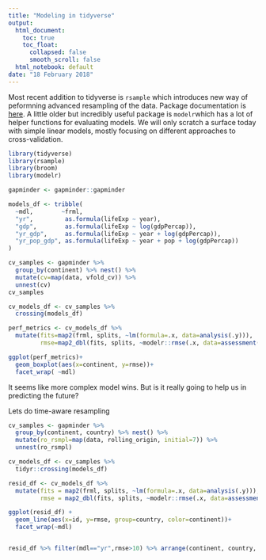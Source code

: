 ```yaml
---
title: "Modeling in tidyverse"
output:
  html_document:
    toc: true
    toc_float:
      collapsed: false
      smooth_scroll: false
  html_notebook: default
date: "18 February 2018"
---
```


Most recent addition to tidyverse is `rsample` which introduces new way of peformning advanced resampling of the data. Package documentation is [here](https://topepo.github.io/rsample). A little older but incredibly useful package is `modelr`which has a lot of helper functions for evaluating models. We will only scratch a surface today with simple linear models, mostly focusing on different approaches to cross-validation.

```r
library(tidyverse)
library(rsample)
library(broom)
library(modelr)

gapminder <- gapminder::gapminder

models_df <- tribble(
  ~mdl,        ~frml,
  "yr",         as.formula(lifeExp ~ year),
  "gdp",        as.formula(lifeExp ~ log(gdpPercap)),
  "yr_gdp",     as.formula(lifeExp ~ year + log(gdpPercap)),
  "yr_pop_gdp", as.formula(lifeExp ~ year + pop + log(gdpPercap))
)

```


```r
cv_samples <- gapminder %>% 
  group_by(continent) %>% nest() %>% 
  mutate(cv=map(data, vfold_cv)) %>% 
  unnest(cv)
cv_samples

cv_models_df <- cv_samples %>% 
  crossing(models_df)

perf_metrics <- cv_models_df %>% 
  mutate(fits=map2(frml, splits, ~lm(formula=.x, data=analysis(.y))),
         rmse=map2_dbl(fits, splits, ~modelr::rmse(.x, data=assessment(.y))))

ggplot(perf_metrics)+
  geom_boxplot(aes(x=continent, y=rmse))+
  facet_wrap( ~mdl)
```

It seems like more complex model wins. But is it really going to help us in predicting the future?

Lets do time-aware resampling

```r

cv_samples <- gapminder %>% 
  group_by(continent, country) %>% nest() %>% 
  mutate(ro_rsmpl=map(data, rolling_origin, initial=7)) %>% 
  unnest(ro_rsmpl)

cv_models_df <- cv_samples %>% 
  tidyr::crossing(models_df)

resid_df <- cv_models_df %>% 
  mutate(fits = map2(frml, splits, ~lm(formula=.x, data=analysis(.y))),
         rmse = map2_dbl(fits, splits, ~modelr::rmse(.x, data=assessment(.y)))) 

ggplot(resid_df) + 
  geom_line(aes(x=id, y=rmse, group=country, color=continent))+
  facet_wrap(~mdl)


resid_df %>% filter(mdl=="yr",rmse>10) %>% arrange(continent, country, id)
```

